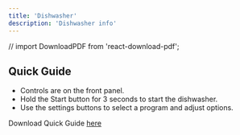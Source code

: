 ```yaml
---
title: 'Dishwasher'
description: 'Dishwasher info'
---
```

// import DownloadPDF from 'react-download-pdf';



## Quick Guide

- Controls are on the front panel.
- Hold the Start button for 3 seconds to start the dishwasher.
- Use the settings buttons to select a program and adjust options.

Download Quick Guide [here](../../../../data/dishwasher/aspen-washer-dryer-guide.pdf)